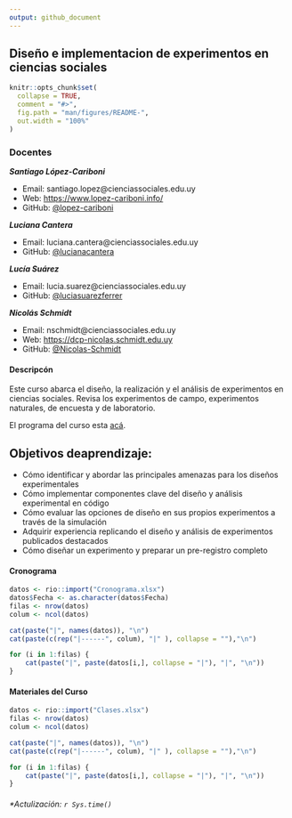 ```yaml
---
output: github_document
---
```


## Diseño e implementacion de experimentos en ciencias sociales


```r
knitr::opts_chunk$set(
  collapse = TRUE,
  comment = "#>",
  fig.path = "man/figures/README-",
  out.width = "100%"
)
```

### Docentes

***Santiago López-Cariboni*** 

- Email: santiago.lopez@cienciassociales.edu.uy
- Web: [https://www.lopez-cariboni.info/](https://www.lopez-cariboni.info/)
- GitHub: [@lopez-cariboni](https://github.com/lopez-cariboni)
 
***Luciana Cantera*** 

- Email: luciana.cantera@cienciassociales.edu.uy
- GitHub: [@lucianacantera](https://github.com/lucianacantera)

***Lucía Suárez***

- Email: lucia.suarez@cienciassociales.edu.uy
- GitHub: [@luciasuarezferrer](https://github.com/luciasuarezferrer)

***Nicolás Schmidt***

- Email: nschmidt@cienciassociales.edu.uy
- Web: [https://dcp-nicolas.schmidt.edu.uy](https://cienciassociales.edu.uy/departamento-de-ciencia-politica/nicolas-schmidt/)
- GitHub: [@Nicolas-Schmidt](https://github.com/Nicolas-Schmidt)    



#### Descripcón

Este curso abarca el diseño, la realización y el análisis de experimentos en ciencias sociales. Revisa los experimentos de campo, experimentos naturales, de encuesta y de laboratorio.

El programa del curso esta [acá](https://drive.google.com/file/d/1LoqrzsCgzLVk5mwedZIQ1jkhL866mjhF/view?usp=sharing).

## Objetivos deaprendizaje:

-   Cómo identificar y abordar las principales amenazas para los diseños experimentales
-   Cómo implementar componentes clave del diseño y análisis experimental en código
-   Cómo evaluar las opciones de diseño en sus propios experimentos a través de la simulación
-   Adquirir experiencia replicando el diseño y análisis de experimentos publicados destacados
-   Cómo diseñar un experimento y preparar un pre-registro completo

#### Cronograma

```r

datos <- rio::import("Cronograma.xlsx")
datos$Fecha <- as.character(datos$Fecha)
filas <- nrow(datos)
colum <- ncol(datos)

cat(paste("|", names(datos)), "\n")
cat(paste(c(rep("|------", colum), "|" ), collapse = ""),"\n")

for (i in 1:filas) {
    cat(paste("|", paste(datos[i,], collapse = "|"), "|", "\n"))
}
```

#### Materiales del Curso



```r

datos <- rio::import("Clases.xlsx")
filas <- nrow(datos)
colum <- ncol(datos)

cat(paste("|", names(datos)), "\n")
cat(paste(c(rep("|------", colum), "|" ), collapse = ""),"\n")

for (i in 1:filas) {
    cat(paste("|", paste(datos[i,], collapse = "|"), "|", "\n"))
}

```

###### *Actulización: `r Sys.time()`
